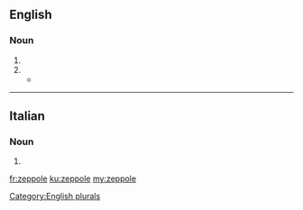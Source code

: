 ==English==

===Noun===
{{en-noun|~}}

# {{plural of|zeppola|lang=en}}[[Category:English plurals]]
# {{alternative form of|zeppola|lang=en}}
#* {{quote-news|year=2007|date=August 6|author=David Gonzalez|title=A Neighborhood Balks at a Chain Restaurant|work=New York Times|url=http://www.nytimes.com/2007/08/06/nyregion/06pizza.html
|passage=Of all the spots the franchise could have chosen, why, he asks, did it have to be on the other side of the wall where two centurion busts stand guard above customers waiting for '''zeppoles''' or Sicilian slices? }}

----

==Italian==

===Noun===
{{head|it|plural|g=f}}

# {{plural of|zeppola|lang=it}}

[[fr:zeppole]]
[[ku:zeppole]]
[[my:zeppole]]